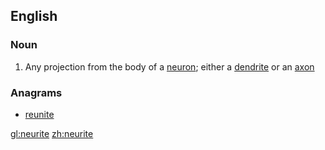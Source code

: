 ==English==

===Noun===
{{en-noun}}

# Any projection from the body of a [[neuron]]; either a [[dendrite]] or an [[axon]]

===Anagrams===
*[[reunite]]

[[gl:neurite]]
[[zh:neurite]]
